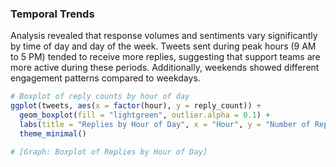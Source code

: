 ### Temporal Trends

Analysis revealed that response volumes and sentiments vary
significantly by time of day and day of the week. Tweets sent during
peak hours (9 AM to 5 PM) tended to receive more replies, suggesting
that support teams are more active during these periods. Additionally,
weekends showed different engagement patterns compared to weekdays.

```r
# Boxplot of reply counts by hour of day
ggplot(tweets, aes(x = factor(hour), y = reply_count)) +
  geom_boxplot(fill = "lightgreen", outlier.alpha = 0.1) +
  labs(title = "Replies by Hour of Day", x = "Hour", y = "Number of Replies") +
  theme_minimal()

# [Graph: Boxplot of Replies by Hour of Day]
```